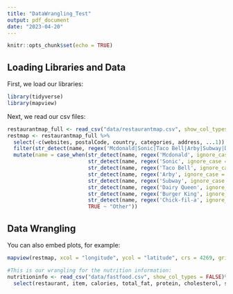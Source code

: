```yaml
---
title: "DataWrangling_Test"
output: pdf_document
date: "2023-04-20"
---
```


```r
knitr::opts_chunk$set(echo = TRUE)
```

## Loading Libraries and Data

First, we load our libraries:

```r
library(tidyverse)
library(mapview)
```


Next, we read our csv files:

```r
restaurantmap_full <- read_csv("data/restaurantmap.csv", show_col_types = FALSE)
restmap <- restaurantmap_full %>%
  select(-c(websites, postalCode, country, categories, address, ...1)) %>%
  filter(str_detect(name, regex('Mcdonald|Sonic|Taco Bell|Arby|Subway|Dairy Queen|Burger King|Chick-fil-a', ignore_case = TRUE))) %>%
  mutate(name = case_when(str_detect(name, regex('Mcdonald', ignore_case = TRUE)) == TRUE ~ "Mcdonalds", 
                          str_detect(name, regex('Sonic', ignore_case = TRUE)) == TRUE ~ "Sonic",
                          str_detect(name, regex('Taco Bell', ignore_case = TRUE)) == TRUE ~ "Taco Bell",
                          str_detect(name, regex('Arby', ignore_case = TRUE)) == TRUE ~ "Arbys",
                          str_detect(name, regex('Subway', ignore_case = TRUE)) == TRUE ~ "Subway",
                          str_detect(name, regex('Dairy Queen', ignore_case = TRUE)) == TRUE ~ "Dairy Queen",
                          str_detect(name, regex('Burger King', ignore_case = TRUE)) == TRUE ~ "Burger King",
                          str_detect(name, regex('Chick-fil-a', ignore_case = TRUE)) == TRUE ~ "Chick Fil-A",
                          TRUE ~ "Other"))
```

## Data Wrangling

You can also embed plots, for example:

```r
mapview(restmap, xcol = "longitude", ycol = "latitude", crs = 4269, grid = FALSE)
```


```r
#This is our wrangling for the nutrition information:
nutritioninfo <- read_csv("data/fastfood.csv", show_col_types = FALSE)%>%
  select(restaurant, item, calories, total_fat, protein, cholesterol, sodium, total_carb, sugar)
  
```


